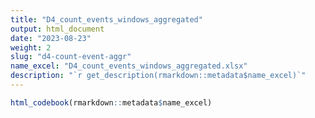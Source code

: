 ```yaml
---
title: "D4_count_events_windows_aggregated"
output: html_document
date: "2023-08-23"
weight: 2
slug: "d4-count-event-aggr"
name_excel: "D4_count_events_windows_aggregated.xlsx"
description: "`r get_description(rmarkdown::metadata$name_excel)`"
---
```


```r
html_codebook(rmarkdown::metadata$name_excel)
```

